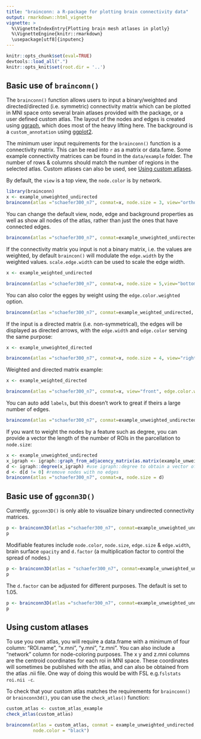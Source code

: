 ```yaml
---
title: "brainconn: a R-package for plotting brain connectivity data"
output: rmarkdown::html_vignette
vignette: >
  %\VignetteIndexEntry{Plotting brain mesh atlases in plotly}
  %\VignetteEngine{knitr::rmarkdown}
  \usepackage[utf8]{inputenc}
---
```


```r
knitr::opts_chunk$set(eval=TRUE)
devtools::load_all(".")
knitr::opts_knit$set(root.dir = '..')
```

## Basic use of `brainconn()`
The `brainconn()` function allows users to input a binary/weighted and directed/directed (i.e. symmetric) connectivity matrix which can be plotted in MNI space onto several brain atlases provided with the package, or a user defined custom atlas. The layout of the nodes and edges is created using [ggraph](https://github.com/thomasp85/ggraph), which does most of the heavy lifting here. The background is a `custom_annotation` using [ggplot2](https://github.com/tidyverse/ggplot2). 

The minimum user input requirements for the `brainconn()` function is a connectivity matrix. This can be read into `r` as a matrix or data.fame. Some example connectivity matrices can be found in the `data/example` folder. The number of rows & columns should match the number of regions in the selected atlas. Custom atlases can also be used, see [Using custom atlases]. 

By default, the `view` is a top view, the `node.color` is by network.

```r
library(brainconn)
x <- example_unweighted_undirected
brainconn(atlas ="schaefer300_n7", conmat=x, node.size = 3, view="ortho")
```



You can change the default view, node, edge and background properties as well as show all nodes of the atlas, rather than just the ones that have connected edges.  
```r
brainconn(atlas ="schaefer300_n7", conmat=example_unweighted_undirected, view="left", node.size = 3, node.color = "hotpink", edge.width = 2, edge.color="darkblue", edge.alpha = 0.8, all.nodes = T, show.legend = F)
```

If the connectivity matrix you input is not a binary matrix, i.e. the values are weighted, by default `braincon()` will modulate the `edge.width` by the weighted values. `scale.edge.width` can be used to scale the edge width.

```r
x <- example_weighted_undirected

brainconn(atlas ="schaefer300_n7", conmat=x, node.size = 5,view="bottom", scale.edge.width = c(1,3), background.alpha = 0.4, show.legend = F)
```

You can also color the egges by weight using the `edge.color.weighted` option.

```r

brainconn(atlas ="schaefer300_n7", conmat=example_weighted_undirected, node.size = 7,view="bottom", edge.width = 2, edge.color.weighted = T, show.legend = T)
```

If the input is a directed matrix (i.e. non-symmetrical), the edges will be displayed as directed arrows, with the `edge.width` and `edge.color` serving the same purpose:

```r
x <- example_unweighted_directed

brainconn(atlas ="schaefer300_n7", conmat=x, node.size = 4, view="right", edge.alpha = 0.6)
```

Weighted and directed matrix example:
```r
x <- example_weighted_directed

brainconn(atlas ="schaefer300_n7", conmat=x, view="front", edge.color.weighted=T)
```


You can auto add `labels`, but this doesn't work to great if theirs a large number of edges. 
```r
brainconn(atlas ="schaefer300_n7", conmat=example_unweighted_undirected, labels = T, label.size = 2, node.size = 3)
```

If you want to weight the nodes by a feature such as degree, you can provide a vector the length of the number of ROIs in the parcellation to `node.size`: 

```r
x <- example_unweighted_undirected
x_igraph <- igraph::graph_from_adjacency_matrix(as.matrix(example_unweighted_undirected)) #convert connectivity matrix into an graph object.
d <- igraph::degree(x_igraph) #use igraph::degree to obtain a vector of nodal degree
d <- d[d != 0] #remove nodes with no edges 
brainconn(atlas ="schaefer300_n7", conmat=x, node.size = d)
```



## Basic use of `ggconn3D()`
Currently, `ggconn3D()` is only able to visualize binary undirected connectivity matrices. 

```r
p <- brainconn3D(atlas ="schaefer300_n7", conmat=example_unweighted_undirected, show.legend = F)
p
```

Modifiable features include `node.color`, `node.size`, `edge.size` & `edge.width`, brain surface `opacity` and `d.factor` (a multiplication factor to control the spread of nodes.)
```r
p <- brainconn3D(atlas = "schaefer300_n7", conmat=example_unweighted_undirected, edge.width = 6, edge.color = "green", node.size = 8, node.color = "red", show.legend = F)
p
```


The `d.factor` can be adjusted for different purposes. The default is set to 1.05.
```r
p <- brainconn3D(atlas ="schaefer300_n7", conmat=example_unweighted_undirected, edge.width = 3, edge.color = "brown", node.size = 3, d.factor = 1.3, all.nodes = T, opacity = 0.3, show.legend = F)
p
```

## Using custom atlases

To use you own atlas, you will require a data.frame with a minimum of four column: "ROI.name", "x.mni", "y.mni", "z.mni". You can also include a "network" column for node-coloring purposes. The x y and z.mni columns are the centroid coordinates for each roi in MNI space. These coordinates will sometimes be published with the atlas, and can also be obtained from the atlas .nii file. One way of doing this would be with FSL e.g.`fslstats roi.nii -c`.

To check that your custom atlas matches the requirements for `brainconn()` or `brainconn3d()`, you can use the `check_atlas()` function:

```r
custom_atlas <- custom_atlas_example
check_atlas(custom_atlas)

brainconn(atlas = custom_atlas, conmat = example_unweighted_undirected,
          node.color = "black")
```



